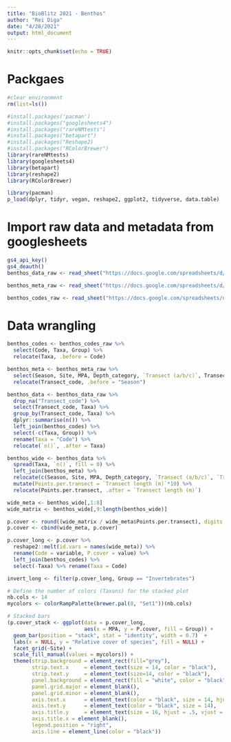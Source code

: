 ```yaml
---
title: "BioBlitz 2021 - Benthos"
author: "Rei Diga"
date: "4/28/2021"
output: html_document
---
```


```r
knitr::opts_chunk$set(echo = TRUE)
```

# Packgaes
```r
#clear environment 
rm(list=ls())

#install.packages('pacman')
#install.packages("googlesheets4")
#install.packages("rareNMtests")
#install.packages("betapart")
#install.packages("Reshape2)
#install.packages("RColorBrewer")
library(rareNMtests)
library(googlesheets4)
library(betapart)
library(reshape2)
library(RColorBrewer)

library(pacman)
p_load(dplyr, tidyr, vegan, reshape2, ggplot2, tidyverse, data.table)
```

# Import raw data and metadata from googlesheets
```r
gs4_api_key()
gs4_deauth()
benthos_data_raw <- read_sheet("https://docs.google.com/spreadsheets/d/16Qilhb6rM68qMkmK8Q9BXM7HCo9ZwE82AMTPl03N-8Q/edit?usp=sharing", range = "Data")

benthos_meta_raw <- read_sheet("https://docs.google.com/spreadsheets/d/16Qilhb6rM68qMkmK8Q9BXM7HCo9ZwE82AMTPl03N-8Q/edit?usp=sharing", range = "Metadata")

benthos_codes_raw <- read_sheet("https://docs.google.com/spreadsheets/d/16Qilhb6rM68qMkmK8Q9BXM7HCo9ZwE82AMTPl03N-8Q/edit?usp=sharing", range = "Codes")
```

# Data wrangling
```r
benthos_codes <- benthos_codes_raw %>% 
  select(Code, Taxa, Group) %>% 
  relocate(Taxa, .before = Code)

benthos_meta <- benthos_meta_raw %>% 
  select(Season, Site, MPA, Depth_category, `Transect (a/b/c)`, Transect_code, `Transect length (m)`) %>% 
  relocate(Transect_code, .before = "Season")

benthos_data <- benthos_data_raw %>% 
  drop_na("Transect_code") %>% 
  select(Transect_code, Taxa) %>% 
  group_by(Transect_code, Taxa) %>% 
  dplyr::summarise(n()) %>% 
  left_join(benthos_codes) %>% 
  select(-c(Taxa, Group)) %>% 
  rename(Taxa = "Code") %>% 
  relocate(`n()`, .after = Taxa)

benthos_wide <- benthos_data %>% 
  spread(Taxa, `n()`, fill = 0) %>% 
  left_join(benthos_meta) %>% 
  relocate(c(Season, Site, MPA, Depth_category, `Transect (a/b/c)`, `Transect length (m)`), .before = Transect_code) %>% 
  mutate(Points.per.transect = `Transect length (m)`*10) %>% 
  relocate(Points.per.transect, .after = `Transect length (m)`)

wide_meta <- benthos_wide[,1:8]
wide_matrix <- benthos_wide[,9:length(benthos_wide)]

p.cover <- round((wide_matrix / wide_meta$Points.per.transect), digits = 3)
p.cover <- cbind(wide_meta, p.cover)

p.cover_long <- p.cover %>% 
  reshape2::melt(id.vars = names(wide_meta)) %>% 
  rename(Code = variable, P.cover = value) %>% 
  left_join(benthos_codes) %>% 
  select(-Taxa) %>% rename(Taxa = Code)

invert_long <- filter(p.cover_long, Group == "Invertebrates")  
```

```r

# Define the number of colors (Taxons) for the stacked plot
nb.cols <- 14
mycolors <- colorRampPalette(brewer.pal(8, "Set1"))(nb.cols)

# Stacked bars
(p.cover_stack <- ggplot(data = p.cover_long,
                         aes(x = MPA, y = P.cover, fill = Group)) + 
  geom_bar(position = "stack", stat = "identity", width = 0.7)  +
  labs(x = NULL, y = "Relative cover of species", fill = NULL) +
  facet_grid(~Site) +
  scale_fill_manual(values = mycolors)) +
  theme(strip.background = element_rect(fill="grey"), 
        strip.text.x     = element_text(size = 14, color = "black"),
        strip.text.y     = element_text(size=14, color = "black"),
        panel.background = element_rect(fill = "white", color = "black"),
        panel.grid.major = element_blank(), 
        panel.grid.minor = element_blank(), 
        axis.text.x      = element_text(color = "black", size = 14, hjust = 1),
        axis.text.y      = element_text(color = "black", size = 14),
        axis.title.y     = element_text(size = 16, hjust = .5, vjust = 1),
        axis.title.x = element_blank(),
        legend.position = "right",
        axis.line = element_line(color = "black"))

```

